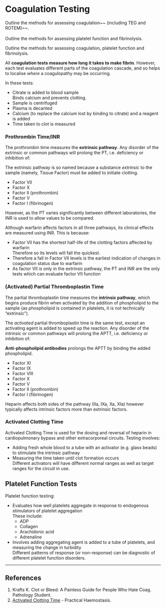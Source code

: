 # Coagulation Testing

:::CICM
Outline the methods for assessing coagulation~~ (including TEG and ROTEM)~~.
\
\
Outline the methods for assessing platelet function and fibrinolysis.
:::

:::ANZCA
Outline the methods for assessing coagulation, platelet function and fibrinolysis.
:::

All **coagulation tests measure how long it takes to make fibrin**. However, each test evaluates different parts of the coagulation cascade, and so helps to localise *where* a coagulopathy may be occurring.

In these tests:

* Citrate is added to blood sample\
Binds calcium and prevents clotting.
* Sample is centrifuged
* Plasma is decanted
* Calcium (to replace the calcium lost by binding to citrate) and a reagent is added
* Time taken to clot is measured

### Prothrombin Time/INR

The prothrombin time measures the **extrinsic pathway**. Any disorder of the extrinsic or common pathways will prolong the PT, i.e. deficiency or inhibition of:

:::column-margin
The extrinsic pathway is so named because a substance *extrinsic* to the sample (namely, Tissue Factor) must be added to initiate clotting.
:::

* Factor VII
* Factor X
* Factor II (prothrombin)
* Factor V
* Factor I (fibrinogen)

However, as the PT varies significantly between different laboratories, the INR is used to allow values to be compared.

Although warfarin affects factors in all three pathways, its clinical effects are measured using INR. This is because:

* Factor VII has the shortest half-life of the clotting factors affected by warfarin\
Therefore so its levels will fall the quickest.
* Therefore a fall in Factor VII levels is the earliest indication of changes in coagulation status due to warfarin
* As factor VII is only in the extrinsic pathway, the PT and INR are the only tests which can evaluate factor VII function

### (Activated) Partial Thromboplastin Time

The partial thromboplastin time measures the **intrinsic pathway**, which begins produce fibrin when activated by the addition of phospholipid to the sample (as phospholipid is contained in platelets, it is not technically "extrinsic").

The *activated* partial thromboplastin time is the same test, except an activating agent is added to speed up the reaction. Any disorder of the intrinsic or common pathways will prolong the APTT, i.e. deficiency or inhibition of:

:::column-margin
**Anti-phospholipid antibodies** prolongs the APTT by binding the added phospholipid.
:::

* Factor XI
* Factor IX
* Factor VIII
* Factor X
* Factor V
* Factor II (prothrombin)
* Factor I (fibrinogen)

Heparin affects both sides of the pathway (IIa, IXa, Xa, XIa) however typically affects intrinsic factors more than extrinsic factors.


### Activated Clotting Time

Activated Clotting Time is used for the dosing and reversal of heparin in cardiopulmonary bypass and other extracorporeal circuits. Testing involves:

* Adding fresh whole blood to a tube with an activator (e.g. glass beads) to stimulate the intrinsic pathway
* Measuring the time taken until clot formation occurs\
Different activators will have different normal ranges as well as target ranges for the circuit in use.


## Platelet Function Tests

Platelet function testing:

* Evaluates how well platelets aggregate in response to endogenous stimulators of platelet aggregation\
These include:
	* ADP
	* Collagen
	* Arachidonic acid
	* Adrenaline
* Involves adding aggregating agent is added to a tube of platelets, and measuring the change in turbidity\
Different patterns of response (or non-response) can be diagnostic of different platelet function disorders.

---

## References

1. Krafts K. Clot or Bleed: A Painless Guide for People Who Hate Coag. Pathology Student.
2. [Activated Clotting Time](http://practical-haemostasis.com/Miscellaneous/Miscellaneous%20Tests/act.html) - Practical Haemostasis.